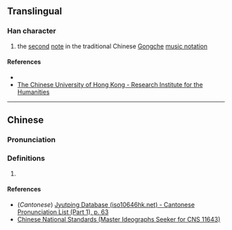 {{character info/new}}
==Translingual==

===Han character===
{{Han char|rn=9|rad=人|as=04|sn=6|four=26237|canj=OSO|ids=⿰亻尺}}

# the [[second]] [[note]] in the traditional Chinese [[w:Gongche notation|Gongche]] [[music notation]]

====References====
* {{Han ref|kx=0096.121|hdz=10126.091|uh=4F2C|ud=20268|bh=C9AD|bd=51629}}
* [http://humanum.arts.cuhk.edu.hk/Lexis/lexi-can/search.php?q=%C9%AD The Chinese University of Hong Kong - Research Institute for the Humanities]

----

==Chinese==
{{zh-forms}}

===Pronunciation===
{{zh-pron
|m=chǐ,ze
|c=cek3
|mc=
|oc=
|ma=
|cat=n
}}

===Definitions===
{{zh-hanzi}}

# {{rfdef|zh}}

====References====
* (''Cantonese'') [http://www.iso10646hk.net/jp/document/download.jsp Jyutping Database (iso10646hk.net) - Cantonese Pronunciation List (Part 1), p. 63]
* [http://www.cns11643.gov.tw/AIDB/query_general_view.do?page=2&code=216C Chinese National Standards (Master Ideographs Seeker for CNS 11643)]